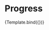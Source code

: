 

<Meta
  title="Components/Progress"
  component={Progress}
/>


# Progress


<Canvas>
  <Story
    name="Basic progress"
    args={{
      min: 0,
      max: 100,
      value: 35
    }}
  >
    {Template.bind({})}
  </Story>
</Canvas>
